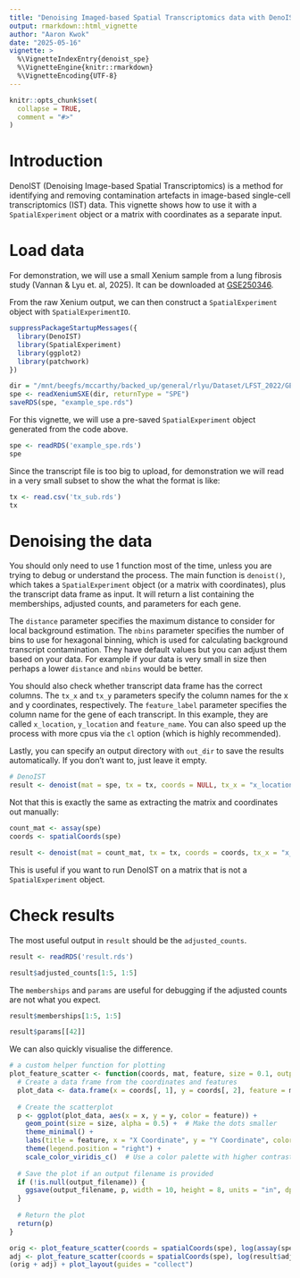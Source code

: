 ```yaml
---
title: "Denoising Imaged-based Spatial Transcriptomics data with DenoIST"
output: rmarkdown::html_vignette
author: "Aaron Kwok"
date: "2025-05-16"
vignette: >
  %\VignetteIndexEntry{denoist_spe}
  %\VignetteEngine{knitr::rmarkdown}
  %\VignetteEncoding{UTF-8}
---
```


```r
knitr::opts_chunk$set(
  collapse = TRUE,
  comment = "#>"
)
```

# Introduction

DenoIST (Denoising Image-based Spatial Transcriptomics) is a method for identifying and removing contamination artefacts in image-based single-cell transcriptomics (IST) data. This vignette shows how to use it with a `SpatialExperiment` object or a matrix with coordinates as a separate input.

# Load data

For demonstration, we will use a small Xenium sample from a lung fibrosis study (Vannan & Lyu et. al, 2025). It can be downloaded at [GSE250346](https://www.ncbi.nlm.nih.gov/geo/query/acc.cgi?acc=GSE250346).

From the raw Xenium output, we can then construct a `SpatialExperiment` object with `SpatialExperimentIO`.

```r
suppressPackageStartupMessages({
  library(DenoIST)
  library(SpatialExperiment)
  library(ggplot2)
  library(patchwork)
})
```

```r
dir = "/mnt/beegfs/mccarthy/backed_up/general/rlyu/Dataset/LFST_2022/GEO_2025/VUHD116A/relabel_output-XETG00048__0003817__VUHD116A__20230308__003730/outs/"
spe <- readXeniumSXE(dir, returnType = "SPE")
saveRDS(spe, "example_spe.rds")
```

For this vignette, we will use a pre-saved `SpatialExperiment` object generated from the code above.

```r
spe <- readRDS('example_spe.rds')
spe
```

Since the transcript file is too big to upload, for demonstration we will read in a very small subset to show the what the format is like:

```r
tx <- read.csv('tx_sub.rds')
tx
```


# Denoising the data

You should only need to use 1 function most of the time, unless you are trying to debug or understand the process. The main function is `denoist()`, which takes a `SpatialExperiment` object (or a matrix with coordinates), plus the transcript data frame as input. It will return a list containing the memberships, adjusted counts, and parameters for each gene.

The `distance` parameter specifies the maximum distance to consider for local background estimation. The `nbins` parameter specifies the number of bins to use for hexagonal binning, which is used for calculating background transcript contamination. They have default values but you can adjust them based on your data. For example if your data is very small in size then perhaps a lower `distance` and `nbins` would be better.

You should also check whether transcript data frame has the correct columns. The `tx_x` and `tx_y` parameters specify the column names for the x and y coordinates, respectively. The `feature_label` parameter specifies the column name for the gene of each transcript. In this example, they are called `x_location`, `y_location` and `feature_name`. You can also speed up the process with more cpus via the `cl` option (which is highly recommended).

Lastly, you can specify an output directory with `out_dir` to save the results automatically. If you don't want to, just leave it empty.

```r
# DenoIST
result <- denoist(mat = spe, tx = tx, coords = NULL, tx_x = "x_location", tx_y = "y_location", feature_label = "feature_name", distance = 50, nbins = 200, cl = 12)
```

Not that this is exactly the same as extracting the matrix and coordinates out manually: 

```r
count_mat <- assay(spe)
coords <- spatialCoords(spe)

result <- denoist(mat = count_mat, tx = tx, coords = coords, tx_x = "x_location", tx_y = "y_location", feature_label = "feature_name", distance = 50, nbins = 200, cl = 1)
```

This is useful if you want to run DenoIST on a matrix that is not a `SpatialExperiment` object.

# Check results

The most useful output in `result` should be the `adjusted_counts`.

```r
result <- readRDS('result.rds')
```


```r
result$adjusted_counts[1:5, 1:5]
```
The `memberships` and `params` are useful for debugging if the adjusted counts are not what you expect.

```r
result$memberships[1:5, 1:5]
```
```r
result$params[[42]]
```

We can also quickly visualise the difference.

```r
# a custom helper function for plotting
plot_feature_scatter <- function(coords, mat, feature, size = 0.1, output_filename = NULL) {
  # Create a data frame from the coordinates and features
  plot_data <- data.frame(x = coords[, 1], y = coords[, 2], feature = mat[feature,])
  
  # Create the scatterplot
  p <- ggplot(plot_data, aes(x = x, y = y, color = feature)) +
    geom_point(size = size, alpha = 0.5) +  # Make the dots smaller
    theme_minimal() +
    labs(title = feature, x = "X Coordinate", y = "Y Coordinate", color = "Feature") +
    theme(legend.position = "right") +
    scale_color_viridis_c()  # Use a color palette with higher contrast
  
  # Save the plot if an output filename is provided
  if (!is.null(output_filename)) {
    ggsave(output_filename, p, width = 10, height = 8, units = "in", dpi = 300)
  }
  
  # Return the plot
  return(p)
}
```

```r
orig <- plot_feature_scatter(coords = spatialCoords(spe), log(assay(spe)+1), feature = "EPAS1") + ggtitle('Original')
adj <- plot_feature_scatter(coords = spatialCoords(spe), log(result$adjusted_counts+1), feature = "EPAS1") + ggtitle('DenoIST adjusted')
(orig + adj) + plot_layout(guides = "collect")
```

